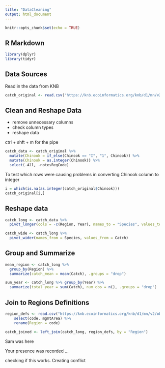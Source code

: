 ```yaml
---
title: "DataCleaning"
output: html_document
---
```


```r
knitr::opts_chunk$set(echo = TRUE)
```

## R Markdown

```r
library(dplyr)
library(tidyr)

```

## Data Sources

Read in the data from KNB

```r
catch_original <- read.csv("https://knb.ecoinformatics.org/knb/d1/mn/v2/object/df35b.302.1")
```

## Clean and Reshape Data

* remove unnecessary columns
* check column types
* reshape data

ctrl + shft + m for the pipe

```r

catch_data <- catch_original %>% 
  mutate(Chinook = if_else(Chinook == "I", "1", Chinook)) %>% 
  mutate(Chinook = as.integer(Chinook)) %>% 
  select(-All, -notesRegCode)

```

To test which rows were causing problems in converting Chinook column to integer

```r
i = which(is.na(as.integer(catch_original$Chinook)))
catch_original[i,]
```
## Reshape data

```r

catch_long <- catch_data %>% 
  pivot_longer(cols = -c(Region, Year), names_to = "Species", values_to = "Catch")

catch_wide <- catch_long %>% 
  pivot_wider(names_from = Species, values_from = Catch)

```

## Group and Summarize

```r

mean_region <- catch_long %>% 
  group_by(Region) %>% 
  summarize(catch_mean = mean(Catch), .groups = "drop")

sum_year <- catch_long %>% group_by(Year) %>% 
  summarize(total_year = sum(Catch), num_obs = n(), .groups = "drop")

```

## Join to Regions Definitions

```r

region_defs <- read.csv("https://knb.ecoinformatics.org/knb/d1/mn/v2/object/df35b.303.1") %>% 
    select(code, mgmtArea) %>% 
    rename(Region = code)

```

```r
catch_joined <- left_join(catch_long, region_defs, by = "Region")
```

Sam was here

Your presence was recorded ... 

checking if this works. Creating conflict